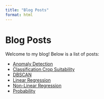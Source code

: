```yaml
---
title: "Blog Posts"
format: html
---
```


# Blog Posts

Welcome to my blog! Below is a list of posts:

- [Anomaly Detection](./anomaly detection/)
- [Classification Crop Suitability](./Classification_crop_suitability/)
- [DBSCAN](./DBSCAN/)
- [Linear Regression](./linear regression/)
- [Non-Linear Regression](./Non_Linear regression/)
- [Probability](./Probability/)
